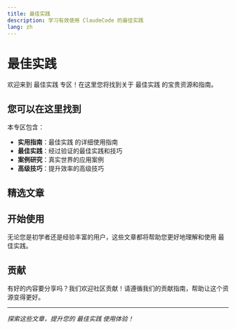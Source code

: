 ```yaml
---
title: 最佳实践
description: 学习有效使用 ClaudeCode 的最佳实践
lang: zh
---
```


# 最佳实践

欢迎来到 最佳实践 专区！在这里您将找到关于 最佳实践 的宝贵资源和指南。

## 您可以在这里找到

本专区包含：

- **实用指南**：最佳实践 的详细使用指南
- **最佳实践**：经过验证的最佳实践和技巧
- **案例研究**：真实世界的应用案例
- **高级技巧**：提升效率的高级技巧

## 精选文章

<Cards>
  <Card 
    title="99.9% AI 驱动开发：全面实施指南" 
    description="通过系统化实践、先进工具和经过验证的架构模式，学习如何实现近乎完全的 AI 开发自动化，从而实现快速、高质量的代码交付。"
    href="/docs/zh/best-practices/99-percent-ai-development-comprehensive-guide" 
  />
  <Card 
    title="我如何使用 Claude Code（+ 我的最佳技巧）" 
    description="来自 Cursor 高级用户的全面指南，讲述如何切换到 Claude Code，包括实用技巧、工作流程优化和真实使用模式。"
    href="/docs/zh/best-practices/builder-claude-code" 
  />
  <Card 
    title="Cal Rueb 的 Claude Code 最佳实践" 
    description="来自 Anthropic 技术团队成员 Cal Rueb 的 Claude Code 最佳实践分享，涵盖从基础设置到高级技巧的完整指南。"
    href="/docs/zh/best-practices/cal-rueb-claude-code-best-practices" 
  />
  <Card 
    title="Claude Code 最佳实践" 
    description="使用 Claude Code 进行有效代理式编码的最佳实践。"
    href="/docs/zh/best-practices/claude-code-best-practices" 
  />
  <Card 
    title="AI 代理的有效上下文工程" 
    description="上下文工程的全面指南——从提示工程到管理可用于 LLM 的整体状态，以构建可控、高效的代理。学习优化上下文窗口、管理注意力预算和设计高效代理架构的策略。"
    href="/docs/zh/best-practices/effective-context-engineering-for-ai-agents" 
  />
  <Card 
    title="把随机对话变成可复现的产线：Claude Code 高阶实战指南" 
    description="将混乱的 AI 辅助开发转化为结构化的文档先行、差异驱动工作流，通过系统化规划和执行实现可预测的结果。"
    href="/docs/zh/best-practices/claude-code-production-workflow" 
  />
  <Card 
    title="我当前的 AI 开发工作流" 
    description="Peter Steinberger 使用 Ghostty、Claude Code 和极简工具链优化的 AI 开发工作流，实现最大生产力"
    href="/docs/zh/best-practices/optimal-ai-development-workflow" 
  />
  <Card 
    title="掌握 Claude Code 的 33 个必知设置技巧" 
    description="通过 33 个基础到高级的技巧全面掌握 Claude Code，涵盖快捷键、提示技巧、MCP 服务器、项目规则和自动化钩子。从新手到专家级生产力的完整指南。"
    href="/docs/zh/best-practices/claude-code-setup-tips" 
  />
  <Card 
    title="一个半月高强度 Claude Code 使用后感受" 
    description="一个半月高强度使用 Claude Code 的个人体验和见解"
    href="/docs/zh/best-practices/onevcat-claude-code-experience" 
  />
  <Card 
    title="使用 Claude Code 的六周回顾" 
    description="在生产开发中使用 Claude Code 六周后的回顾与思考"
    href="/docs/zh/best-practices/six-weeks-of-claude-code" 
  />
  <Card 
    title="我如何使用 Claude Code" 
    description="一份关于有效 Claude Code 使用模式的综合指南，从线程管理到 MCP 服务器、规划模式和 AI 辅助开发的生产力技巧。"
    href="/docs/zh/best-practices/how-i-use-claude-code" 
  />
  <Card 
    title="使用 Claude 生产真实代码的实战笔记" 
    description="一份关于 AI 辅助开发在生产环境中真正有效的综合指南。学习三种 vibe-coding 模式、基础设施设置，以及人类编写测试的神圣规则。"
    href="/docs/zh/best-practices/field-notes-shipping-real-code-claude" 
  />
  <Card 
    title="Claude Code 就是我的电脑" 
    description="深入探讨如何在无提示模式下使用 Claude Code 进行日常开发任务。学习如何利用 AI 进行内容发布、代码提取、自动化和系统管理。"
    href="/docs/zh/best-practices/claude-code-is-my-computer" 
  />
  <Card 
    title="Andrej Karpathy 谈 LLM 辅助编程的演进：哲学与实践的融合" 
    description="AI 传奇人物 Andrej Karpathy 对多层次 LLM 编程工作流的深度洞察，结合实用的 Claude Code 技巧和策略，探索最佳 AI 辅助开发方案。"
    href="/docs/zh/best-practices/karpathy-llm-coding-evolution" 
  />
  <Card 
    title="Claude Code 用法全面拆解！26 项核心功能 + 实战技巧（建议收藏！）" 
    description="Claude Code 简直强到离谱！这段时间系统梳理了 26 个关键功能，从基础指令到上下文压缩、从代码辅助到 GitHub 自动化，很多用法都超出了 AI 写代码的传统理解。"
    href="/docs/zh/best-practices/claude-code-comprehensive-guide" 
  />
  <Card 
    title="掌握 Vibe Coding：AI 驱动开发的完整指南" 
    description="为软件开发者提供的完整战略框架，最大化 AI 工具价值。学习基础思维模式、项目规划、实施工作流程和专业 AI 辅助开发的高级技巧。"
    href="/docs/zh/best-practices/yc-vibe-coding-mastering-ai-driven-development" 
  />
</Cards>

## 开始使用

无论您是初学者还是经验丰富的用户，这些文章都将帮助您更好地理解和使用 最佳实践。

## 贡献

有好的内容要分享吗？我们欢迎社区贡献！请遵循我们的贡献指南，帮助让这个资源变得更好。

---

*探索这些文章，提升您的 最佳实践 使用体验！*